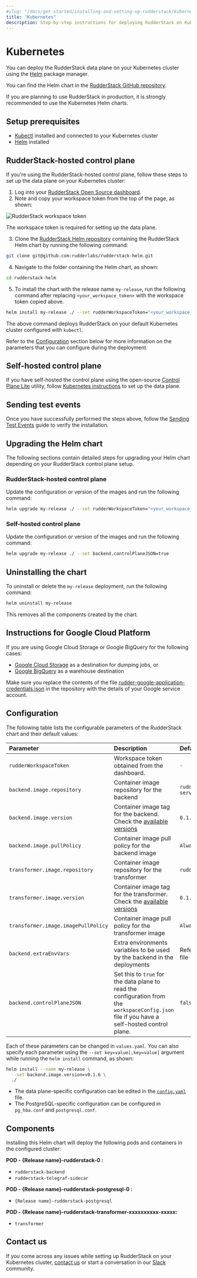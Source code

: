 ```yaml
---
#slug: "/docs/get-started/installing-and-setting-up-rudderstack/kubernetes"
title: "Kubernetes"
description: Step-by-step instructions for deploying RudderStack on Kubernetes.
---
```


# Kubernetes

You can deploy the RudderStack data plane on your Kubernetes cluster using the [Helm](https://helm.sh) package manager.

You can find the Helm chart in the [RudderStack GitHub repository](https://github.com/rudderlabs/rudderstack-helm).

<div class="waringBlock">

  If you are planning to use RudderStack in production, it is strongly recommended to use the Kubernetes Helm charts.
</div>

## Setup prerequisites

- [Kubectl](https://kubernetes.io/docs/tasks/tools/) installed and connected to your Kubernetes cluster
- [Helm](https://helm.sh/) installed

## RudderStack-hosted control plane

If you're using the RudderStack-hosted control plane, follow these steps to set up the data plane on your Kubernetes cluster:

1. Log into your [RudderStack Open Source dashboard](https://app.rudderstack.com/signup?type=opensource).
2. Note and copy your workspace token from the top of the page, as shown:

<img src="../../assets/rudderstack-open-source/workspace-token.png" alt="RudderStack workspace token" />

<div class="infoBlock">

The workspace token is required for setting up the data plane.
</div>

3. Clone the [RudderStack Helm repository](https://github.com/rudderlabs/rudderstack-helm) containing the RudderStack Helm chart by running the following command:

  ```bash
  git clone git@github.com:rudderlabs/rudderstack-helm.git
  ```

4. Navigate to the folder containing the Helm chart, as shown:

  ```bash
  cd rudderstack-helm
  ```

5. To install the chart with the release name `my-release`, run the following command after replacing `<your_workspace_token>` with the workspace token copied above.

```bash
helm install my-release ./ --set rudderWorkspaceToken="<your_workspace_token>"
```

The above command deploys RudderStack on your default Kubernetes cluster configured with `kubectl`.

<div class="infoBlock">

Refer to the <a href="#configuration">Configuration</a> section below for more information on the parameters that you can configure during the deployment.
</div>

## Self-hosted control plane

If you have self-hosted the control plane using the open-source [Control Plane Lite](https://rudderstack.com/docs/rudderstack-open-source/control-plane-lite/) utility, follow [Kubernetes instructions](https://rudderstack.com/docs/rudderstack-open-source/control-plane-lite/#kubernetes) to set up the data plane.

## Sending test events

Once you have successfully performed the steps above, follow the [Sending Test Events](https://rudderstack.com/docs/rudderstack-open-source/installing-and-setting-up-rudderstack/sending-test-events/) guide to verify the installation.

## Upgrading the Helm chart

The following sections contain detailed steps for upgrading your Helm chart depending on your RudderStack control plane setup.

### RudderStack-hosted control plane

Update the configuration or version of the images and run the following command:

```bash
helm upgrade my-release ./ --set rudderWorkspaceToken="<your_workspace_token>"
```

### Self-hosted control plane

Update the configuration or version of the images and run the following command:

```bash
helm upgrade my-release ./ --set backend.controlPlaneJSON=true
```

## Uninstalling the chart

To uninstall or delete the `my-release` deployment, run the following command:

```bash
helm uninstall my-release
```

This removes all the components created by the chart.

## Instructions for Google Cloud Platform

If you are using Google Cloud Storage or Google BigQuery for the following cases:

- [Google Cloud Storage](https://rudderstack.com/docs/destinations/storage-platforms/google-cloud-storage/) as a destination for dumping jobs, or
- [Google BigQuery](https://rudderstack.com/docs/data-warehouse-integrations/google-bigquery/) as a warehouse destination

Make sure you replace the contents of the file [rudder-google-application-credentials.json](https://github.com/rudderlabs/rudderstack-helm/blob/master/rudder-google-application-credentials.json) in the repository with the details of your Google service account.

## Configuration

The following table lists the configurable parameters of the RudderStack chart and their default values:

| Parameter                           | Description                                                                                                                                        | Default value                      |
| :---------------------------------- | :----------------------------------------------------------------------- | :--------------------------- |
| `rudderWorkspaceToken`              | Workspace token obtained from the dashboard.                                                                                                                | `-`                          |
| `backend.image.repository`          | Container image repository for the backend                                                                                                         | `rudderlabs/rudder-server`   |
| `backend.image.version`             | Container image tag for the backend. Check the [available versions](https://hub.docker.com/r/rudderlabs/rudder-server/tags)                    | `0.1.9`                      |
| `backend.image.pullPolicy`          | Container image pull policy for the backend image                                                                                                  | `Always`                     |
| `transformer.image.repository`      | Container image repository for the transformer                                                                                                     | `rudderlabs/transformer`     |
| `transformer.image.version`         | Container image tag for the transformer. Check the [available versions](https://hub.docker.com/r/rudderlabs/rudder-transformer/tags)           | `0.1.4`                      |
| `transformer.image.imagePullPolicy` | Container image pull policy for the transformer image                                                                                              | `Always`                     |
| `backend.extraEnvVars`              | Extra environments variables to be used by the backend in the deployments                                                                         | Refer the `values.yaml` file |
| `backend.controlPlaneJSON`          | Set this to `true` for the data plane to read the configuration from the `workspaceConfig.json` file if you have a self-hosted control plane. | `false`                      |

Each of these parameters can be changed in `values.yaml`. You can also specify each parameter using the `--set key=value[,key=value]` argument while running the `helm install` command, as shown:

```bash
helm install --name my-release \
  --set backend.image.version=v0.1.6 \
  ./
```

<div class="infoBlock">

  <ul>
    <li>
      The data plane-specific configuration can be edited in the <a href="https://github.com/rudderlabs/rudder-server/blob/master/config/config.yaml"><code class="inline-code">config.yaml</code></a> file.
    </li>
    <li>
      The PostgreSQL-specific configuration can be configured in <code class="inline-code">pg_hba.conf</code> and <code class="inline-code">postgresql.conf</code>.
    </li>
  </ul>
</div>

## Components

Installing this Helm chart will deploy the following pods and containers in the configured cluster:

**POD - {Release name}-rudderstack-0 :**

- `rudderstack-backend`
- `rudderstack-telegraf-sidecar`

**POD - {Release name}-rudderstack-postgresql-0 :**

- `{Release name}-rudderstack-postgresql`

**POD - {Release name}-rudderstack-transformer-xxxxxxxxxx-xxxxx:**

- `transformer`

## Contact us

If you come across any issues while setting up RudderStack on your Kubernetes cluster, [contact us](mailto:%20docs@rudderstack.com) or start a conversation in our [Slack](https://rudderstack.com/join-rudderstack-slack-community) community.
